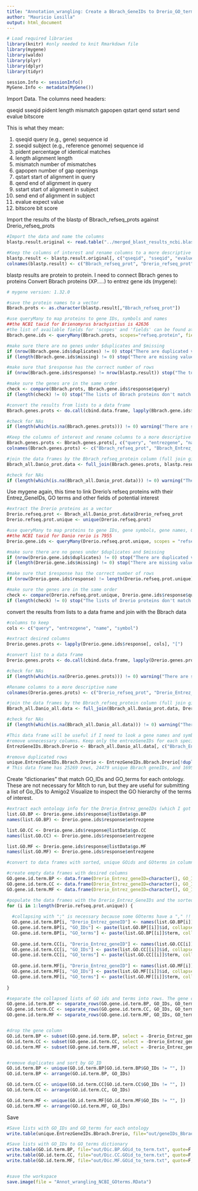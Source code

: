 ```yaml
---
title: "Annotation_wrangling: Create a Bbrach_GeneIDs to Drerio_GO_terms dictionary based on the blastp Bbrach-Danio annotations. Also, create a dictionary of GO_IDs to GO_terms"
author: "Mauricio Losilla"
output: html_document
---
```


```r
# Load required libraries
library(knitr) #only needed to knit Rmarkdown file
library(mygene)
library(waldo)
library(plyr)
library(dplyr)
library(tidyr)

session.Info <- sessionInfo()
MyGene.Info <- metadata(MyGene())

```

Import Data. The columns need headers:

qseqid sseqid pident length mismatch gapopen qstart qend sstart send evalue bitscore

This is what they mean:

 1.	  qseqid	    query (e.g., gene) sequence id
 2.	  sseqid    	subject (e.g., reference genome) sequence id
 3.	  pident	    percentage of identical matches
 4.	  length	    alignment length
 5.	  mismatch	  number of mismatches
 6.	  gapopen	    number of gap openings
 7.	  qstart	    start of alignment in query
 8.   qend	      end of alignment in query
 9.   sstart	    start of alignment in subject
 10.	send	      end of alignment in subject
 11.	evalue	    expect value
 12.	bitscore	  bit score
 
 Import the results of the blastp of Bbrach_refseq_prots against Drerio_refseq_prots
```r
#Import the data and name the columns
blastp.result.original <- read.table("../merged_blast_results_ncbi.blastp_fixed", header=FALSE, col.names = c("qseqid", "sseqid", "pident", "length", "mismatch", "gapopen", "qstart", "qend", "sstart", "send", "evalue", "bitscore"), as.is = c(1,2))

#Keep the columns of interest and rename columns to a more descriptive name
blastp.result <- blastp.result.original[, c("qseqid", "sseqid", "evalue", "bitscore")]
colnames(blastp.result) <- c("Bbrach_refseq_prot", "Drerio_refseq_prot", "Evalue", "bitscore")
```

blastp results are protein to protein. I need to connect Bbrach genes to proteins
Convert Bbrach proteins (XP.....) to entrez gene ids (mygene):
```r
# mygene version: 1.32.0

#save the protein names to a vector
Bbrach.prots <- as.character(blastp.result[,"Bbrach_refseq_prot"])

#use queryMany to map proteins to gene IDs, symbols and names
##the NCBI taxid for Brienomyrus brachyistius is 42636
#the list of available fields for 'scopes' and 'fields' can be found at http://docs.mygene.info/en/latest/doc/query_service.html#available-fields
Bbrach.gene.ids <- queryMany(Bbrach.prots, scopes="refseq.protein", fields=c("entrezgene", "symbol", "name"), species=42636,  returnall=TRUE)

#make sure there are no genes under $duplicates and $missing
if (nrow(Bbrach.gene.ids$duplicates) != 0) stop("There are duplicated values. This is a critical error", call. = FALSE)
if (length(Bbrach.gene.ids$missing) != 0) stop("There are missing values. This is a critical error", call. = FALSE)

#make sure that $response has the correct number of rows
if (nrow(Bbrach.gene.ids$response) != nrow(blastp.result)) stop("The total numbers of Bbrach proteins and gene IDs differ. This is a critical error", call. = FALSE)

#make sure the genes are in the same order
check <- compare(Bbrach.prots, Bbrach.gene.ids$response$query)
if (length(check) != 0) stop("The lists of Bbrach proteins don't match. This is a critical error", call. = FALSE)

#convert the results from lists to a data frame
Bbrach.genes.prots <- do.call(cbind.data.frame, lapply(Bbrach.gene.ids$response@listData, cbind))

#check for NAs
if (length(which(is.na(Bbrach.genes.prots))) != 0) warning("There are some NA values", call. = FALSE)

#Keep the columns of interest and rename columns to a more descriptive name
Bbrach.genes.prots <- Bbrach.genes.prots[, c("query", "entrezgene", "name", "symbol")]
colnames(Bbrach.genes.prots) <- c("Bbrach_refseq_prot", "Bbrach_Entrez_geneID", "Bbrach_gene_name", "Bbrach_gene_symbol")

#join the data frames by the Bbrach_refseq_protein column (full join gives the same result as inner join)
Bbrach_all.Danio_prot.data <- full_join(Bbrach.genes.prots, blastp.result, by = "Bbrach_refseq_prot")

#check for NAs
if (length(which(is.na(Bbrach_all.Danio_prot.data))) != 0) warning("There are some NA values", call. = FALSE)
```

Use mygene again, this time to link Drerio's refseq proteins with their Entrez_GeneIDs, GO terms and other fields of potential interest 
```r

#extract the Drerio proteins as a vector 
Drerio.refseq.prot <- Bbrach_all.Danio_prot.data$Drerio_refseq_prot
Drerio.refseq.prot.unique <- unique(Drerio.refseq.prot)

#use queryMany to map proteins to gene IDs, gene symbols, gene names, GO terms and other fields of potential interest 
##the NCBI taxid for Danio rerio is 7955
Drerio.gene.ids <- queryMany(Drerio.refseq.prot.unique, scopes = "refseq.protein", fields=c("entrezgene", "symbol", "name", "go", "ensembl.gene", "unigene", "homologene", "pathway.reactome"), species=7955,  returnall=TRUE)

#make sure there are no genes under $duplicates and $missing
if (nrow(Drerio.gene.ids$duplicates) != 0) stop("There are duplicated values. This is a critical error", call. = FALSE)
if (length(Drerio.gene.ids$missing) != 0) stop("There are missing values. This is a critical error", call. = FALSE)

#make sure that $response has the correct number of rows
if (nrow(Drerio.gene.ids$response) != length(Drerio.refseq.prot.unique)) stop("The total numbers of Drerio proteins and gene IDs differ. This is a critical error", call. = FALSE)

#make sure the genes are in the same order
check <- compare(Drerio.refseq.prot.unique, Drerio.gene.ids$response$query)
if (length(check) != 0) stop("The lists of Drerio proteins don't match. This is a critical error", call. = FALSE)
```

convert the results from lists to a data frame and join with the Bbrach data
```r
#columns to keep
cols <- c("query", "entrezgene", "name", "symbol")

#extract desired columns
Drerio.genes.prots <- lapply(Drerio.gene.ids$response[, cols], "[")

#convert list to a data frame
Drerio.genes.prots <- do.call(cbind.data.frame, lapply(Drerio.genes.prots, cbind))

#check for NAs
if (length(which(is.na(Drerio.genes.prots))) != 0) warning("There are some NA values", call. = FALSE)

#Rename columns to a more descriptive name
colnames(Drerio.genes.prots) <- c("Drerio_refseq_prot", "Drerio_Entrez_geneID", "Drerio_gene_name", "Drerio_gene_symbol")

#join the data frames by the Bbrach_refseq_protein column (full join gives the same result as inner join)
Bbrach_all.Danio_all.data <- full_join(Bbrach_all.Danio_prot.data, Drerio.genes.prots, by = "Drerio_refseq_prot")

#check for NAs
if (length(which(is.na(Bbrach_all.Danio_all.data))) != 0) warning("There are some NA values", call. = FALSE)

#This data frame will be useful if I need to look a gene names and symbols, etc. But for the dictionary I rather simplify this a bit:
#remove unnecessary columns. Keep only the entrezGeneIDs for each species 
EntrezGeneIDs.Bbrach.Drerio <- Bbrach_all.Danio_all.data[, c("Bbrach_Entrez_geneID", "Drerio_Entrez_geneID")]

#remove duplicated rows
unique.EntrezGeneIDs.Bbrach.Drerio <- EntrezGeneIDs.Bbrach.Drerio[!duplicated(EntrezGeneIDs.Bbrach.Drerio), ]
# This data frame has 25269 rows, 24479 unique Bbrach geneIDs, and 16953 unique Drerio geneIDs
```


Create "dictionaries" that match GO_IDs and GO_terms for each ontology. These are not necessary for Mitch to run, but they are useful for submitting a list of Go_IDs to Amigo2 Visualize to inspect the GO hierarchy of the terms of interest.
```r
#extract each ontology info for the Drerio_Entrez_geneIDs (which I got through MyGene)
list.GO.BP <- Drerio.gene.ids$response@listData$go.BP
names(list.GO.BP) <- Drerio.gene.ids$response$entrezgene

list.GO.CC <- Drerio.gene.ids$response@listData$go.CC
names(list.GO.CC) <- Drerio.gene.ids$response$entrezgene

list.GO.MF <- Drerio.gene.ids$response@listData$go.MF
names(list.GO.MF) <- Drerio.gene.ids$response$entrezgene

#convert to data frames with sorted, unique GOids and GOterms in columns

#create empty data frames with desired columns
GO.gene.id.term.BP <- data.frame(Drerio_Entrez_geneID=character(), GO_IDs=character(), GO_terms=character(), stringsAsFactors=FALSE)
GO.gene.id.term.CC <- data.frame(Drerio_Entrez_geneID=character(), GO_IDs=character(), GO_terms=character(), stringsAsFactors=FALSE)
GO.gene.id.term.MF <- data.frame(Drerio_Entrez_geneID=character(), GO_IDs=character(), GO_terms=character(), stringsAsFactors=FALSE)

#populate the data frames with the Drerio_Entrez_GeneIDs and the sorted, unique, GO ids and GO terms
for (i in 1:length(Drerio.refseq.prot.unique)) {
 
  #collapsing with ";" is necessary because some GOterms have a "," !! This messes up the function "separate_rows", which separates the collapsed lists into rows
  GO.gene.id.term.BP[i, "Drerio_Entrez_geneID"] <- names(list.GO.BP[i])
  GO.gene.id.term.BP[i, "GO_IDs"] <- paste(list.GO.BP[[i]]$id, collapse = ";")
  GO.gene.id.term.BP[i, "GO_terms"] <- paste(list.GO.BP[[i]]$term, collapse = ";")
  
  GO.gene.id.term.CC[i, "Drerio_Entrez_geneID"] <- names(list.GO.CC[i])
  GO.gene.id.term.CC[i, "GO_IDs"] <- paste(list.GO.CC[[i]]$id, collapse = ";")
  GO.gene.id.term.CC[i, "GO_terms"] <- paste(list.GO.CC[[i]]$term, collapse = ";")
  
  GO.gene.id.term.MF[i, "Drerio_Entrez_geneID"] <- names(list.GO.MF[i])
  GO.gene.id.term.MF[i, "GO_IDs"] <- paste(list.GO.MF[[i]]$id, collapse = ";")
  GO.gene.id.term.MF[i, "GO_terms"] <- paste(list.GO.MF[[i]]$term, collapse = ";")
  
}

#separate the collapsed lists of GO ids and terms into rows. The gene column serves as a check
GO.gene.id.term.BP <- separate_rows(GO.gene.id.term.BP, GO_IDs, GO_terms, sep = ";")
GO.gene.id.term.CC <- separate_rows(GO.gene.id.term.CC, GO_IDs, GO_terms, sep = ";")
GO.gene.id.term.MF <- separate_rows(GO.gene.id.term.MF, GO_IDs, GO_terms, sep = ";")


#drop the gene column
GO.id.term.BP <- subset(GO.gene.id.term.BP, select = -Drerio_Entrez_geneID)
GO.id.term.CC <- subset(GO.gene.id.term.CC, select = -Drerio_Entrez_geneID)
GO.id.term.MF <- subset(GO.gene.id.term.MF, select = -Drerio_Entrez_geneID)


#remove duplicates and sort by GO_ID
GO.id.term.BP <- unique(GO.id.term.BP[GO.id.term.BP$GO_IDs != "", ])
GO.id.term.BP <- arrange(GO.id.term.BP, GO_IDs)

GO.id.term.CC <- unique(GO.id.term.CC[GO.id.term.CC$GO_IDs != "", ])
GO.id.term.CC <- arrange(GO.id.term.CC, GO_IDs)

GO.id.term.MF <- unique(GO.id.term.MF[GO.id.term.MF$GO_IDs != "", ])
GO.id.term.MF <- arrange(GO.id.term.MF, GO_IDs)

```

Save 
```r
#Save lists with GO_IDs and GO_terms for each ontology
write.table(unique.EntrezGeneIDs.Bbrach.Drerio, file="out/geneIDs_Bbrach_Drerio.txt", quote=F, sep="\t", row.names = FALSE)

#Save lists with GO_IDs to GO_terms dictionary
write.table(GO.id.term.BP, file="out/Dic.BP.GOid_to_term.txt", quote=F, sep="\t", row.names = FALSE)
write.table(GO.id.term.CC, file="out/Dic.CC.GOid_to_term.txt", quote=F, sep="\t", row.names = FALSE)
write.table(GO.id.term.MF, file="out/Dic.MF.GOid_to_term.txt", quote=F, sep="\t", row.names = FALSE)


#save the workspace
save.image(file = "Annot_wrangling_NCBI_GOterms.RData")
```
